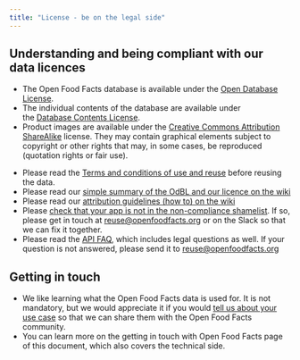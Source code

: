 ```yaml
---
title: "License - be on the legal side"
---
```


## Understanding and being compliant with our data licences

- The Open Food Facts database is available under the [Open Database License](https://opendatacommons.org/licenses/odbl/1.0/).
- The individual contents of the database are available under the [Database Contents License](https://opendatacommons.org/licenses/dbcl/1.0/).
- Product images are available under the [Creative Commons Attribution ShareAlike](https://creativecommons.org/licenses/by-sa/3.0/deed.en) license. They may contain graphical elements subject to copyright or other rights that may, in some cases, be reproduced (quotation rights or fair use).

* Please read the [Terms and conditions of use and reuse](https://world.openfoodfacts.org/terms-of-use) before reusing the data.
* Please read our [simple summary of the OdBL and our licence on the wiki](https://wiki.openfoodfacts.org/ODBL_License)
* Please read our [attribution guidelines (how to) on the wiki](https://wiki.openfoodfacts.org/ODBL_License)
* Please [check that your app is not in the non-compliance shamelist](https://wiki.openfoodfacts.org/ODBL_non-compliance). If so, please get in touch at [reuse@openfoodfacts.org](mailto:reuse@openfoodfacts.org) or on the Slack so that we can fix it together.
* Please read the [API FAQ](https://support.openfoodfacts.org/help/en-gb/12-api), which includes legal questions as well. If your question is not answered, please send it to [reuse@openfoodfacts.org](mailto:reuse@openfoodfacts.org)

## Getting in touch

- We like learning what the Open Food Facts data is used for. It is not mandatory, but we would appreciate it if you would [tell us about your use case](mailto:reuse@openfoodfacts.org) so that we can share them with the Open Food Facts community.
- You can learn more on the getting in touch with Open Food Facts page of this document, which also covers the technical side.
